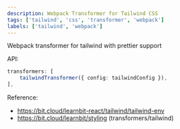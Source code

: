 ```yaml
---
description: Webpack Transformer for Tailwind CSS
tags: ['tailwind', 'css', 'transformer', 'webpack']
labels: ['tailwind', 'webpack']
---
```


Webpack transformer for tailwind with prettier support

API:

```ts
transformers: [
    tailwindTransformer({ config: tailwindConfig }),
],
```

Reference:

- https://bit.cloud/learnbit-react/tailwind/tailwind-env
- https://bit.cloud/learnbit/styling (transformers/tailwind)
